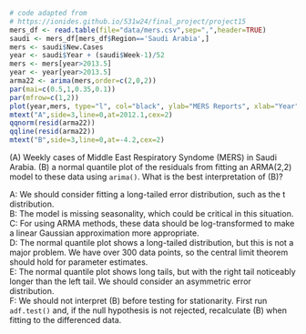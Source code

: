 
```r
# code adapted from
# https://ionides.github.io/531w24/final_project/project15
mers_df <- read.table(file="data/mers.csv",sep=",",header=TRUE)
saudi <- mers_df[mers_df$Region=='Saudi Arabia',]
mers <- saudi$New.Cases
year <- saudi$Year + (saudi$Week-1)/52
mers <- mers[year>2013.5]
year <- year[year>2013.5]
arma22 <- arima(mers,order=c(2,0,2))
par(mai=c(0.5,1,0.35,0.1))
par(mfrow=c(1,2))
plot(year,mers, type="l", col="black", ylab="MERS Reports", xlab="Year",)
mtext("A",side=3,line=0,at=2012.1,cex=2)
qqnorm(resid(arma22))
qqline(resid(arma22))
mtext("B",side=3,line=0,at=-4.2,cex=2)

```

\(A) Weekly cases of Middle East Respiratory Syndome (MERS) in Saudi Arabia. (B) a normal quantile plot of the residuals from fitting an ARMA(2,2) model to these data using `arima()`. What is the best interpretation of (B)?

A: We should consider fitting a long-tailed error distribution, such as the t distribution.\
B: The model is missing seasonality, which could be critical in this situation.\
C: For using ARMA methods, these data should be log-transformed to make a linear Gaussian approximation more appropriate.\
D: The normal quantile plot shows a long-tailed distribution, but this is not a major problem. We have over 300 data points, so the central limit theorem should hold for parameter estimates.\
E: The normal quantile plot shows long tails, but with the right tail noticeably longer than the left tail. We should consider an asymmetric error distribution.\
F: We should not interpret (B) before testing for stationarity. First run `adf.test()` and, if the null hypothesis is not rejected, recalculate (B) when fitting to the differenced data. 







